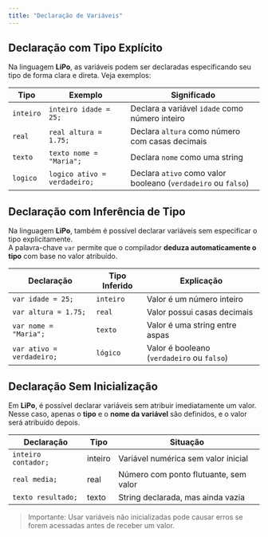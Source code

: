```yaml
---
title: "Declaração de Variáveis"
---
```



##  Declaração com Tipo Explícito

Na linguagem **LiPo**, as variáveis podem ser declaradas especificando seu tipo de forma clara e direta. Veja exemplos:

| Tipo      | Exemplo                      | Significado                        |
|-----------|------------------------------|------------------------------------|
| `inteiro` | `inteiro idade = 25;`        | Declara a variável `idade` como número inteiro |
| `real`    | `real altura = 1.75;`        | Declara `altura` como número com casas decimais |
| `texto`   | `texto nome = "Maria";`      | Declara `nome` como uma string     |
| `logico`  | `logico ativo = verdadeiro;` | Declara `ativo` como valor booleano (`verdadeiro` ou `falso`) |


##  Declaração com Inferência de Tipo

Na linguagem **LiPo**, também é possível declarar variáveis sem especificar o tipo explicitamente.  
A palavra-chave `var` permite que o compilador **deduza automaticamente o tipo** com base no valor atribuído.

| Declaração                        | Tipo Inferido     | Explicação                             |
|----------------------------------|-------------------|----------------------------------------|
| `var idade = 25;`                | `inteiro`         | Valor é um número inteiro              |
| `var altura = 1.75;`             | `real`            | Valor possui casas decimais            |
| `var nome = "Maria";`            | `texto`           | Valor é uma string entre aspas         |
| `var ativo = verdadeiro;`        | `lógico`          | Valor é booleano (`verdadeiro` ou `falso`) |

##  Declaração Sem Inicialização

Em **LiPo**, é possível declarar variáveis sem atribuir imediatamente um valor.  
Nesse caso, apenas o **tipo** e o **nome da variável** são definidos, e o valor será atribuído depois.

| Declaração              | Tipo     | Situação                              |
|--------------------------|----------|----------------------------------------|
| `inteiro contador;`      | inteiro  | Variável numérica sem valor inicial    |
| `real media;`            | real     | Número com ponto flutuante, sem valor  |
| `texto resultado;`       | texto    | String declarada, mas ainda vazia      |

>  Importante: Usar variáveis não inicializadas pode causar erros se forem acessadas antes de receber um valor.